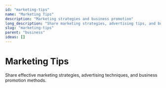 ```yaml
---
id: "marketing-tips"
name: "Marketing Tips"
description: "Marketing strategies and business promotion"
long_description: "Share marketing strategies, advertising tips, and business promotion techniques"
slug: "marketing-tips"
parent: "business"
ideas: []
---
```


# Marketing Tips

Share effective marketing strategies, advertising techniques, and business promotion methods.